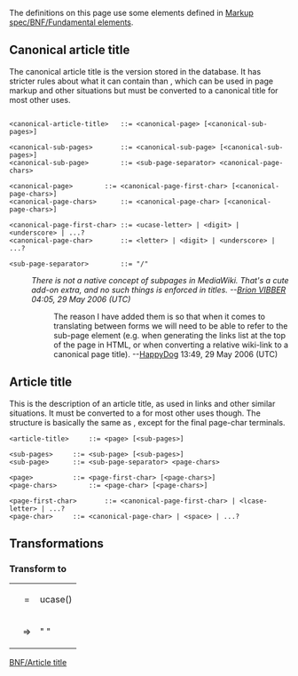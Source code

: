 {{grammar nav}}

The definitions on this page use some elements defined in [[Markup spec/BNF/Fundamental elements]].

== Canonical article title ==
The canonical article title is the version stored in the database.  It has stricter rules about what it can contain than <article-title>, which can be used in page markup and other situations but must be converted to a canonical title for most other uses.

<source lang=bnf>

<canonical-article-title>	::= <canonical-page> [<canonical-sub-pages>]

<canonical-sub-pages>		::= <canonical-sub-page> [<canonical-sub-pages>]
<canonical-sub-page>		::= <sub-page-separator> <canonical-page-chars>
 
<canonical-page>		::= <canonical-page-first-char> [<canonical-page-chars>]
<canonical-page-chars>		::= <canonical-page-char> [<canonical-page-chars>]
 
<canonical-page-first-char>	::= <ucase-letter> | <digit> | <underscore> | ...?
<canonical-page-char>		::= <letter> | <digit> | <underscore> | ...?

<sub-page-separator>		::= "/"

</source>

:''There is not a native concept of subpages in MediaWiki. That's a cute add-on extra, and no such things is enforced in titles. --[[User:Brion VIBBER|Brion VIBBER]] 04:05, 29 May 2006 (UTC)''
:: The reason I have added them is so that when it comes to translating between forms we will need to be able to refer to the sub-page element (e.g. when generating the links list at the top of the page in HTML, or when converting a relative wiki-link to a canonical page title). --[[User:HappyDog|HappyDog]] 13:49, 29 May 2006 (UTC)

== Article title ==
This is the description of an article title, as used in links and other similar situations.  It must be converted to a <canonical-article-title> for most other uses though.  The structure is basically the same as <canonical-article-title>, except for the final page-char terminals.

<source lang=bnf>
<article-title>		::= <page> [<sub-pages>]

<sub-pages>		::= <sub-page> [<sub-pages>]
<sub-page>		::= <sub-page-separator> <page-chars>
 
<page>			::= <page-first-char> [<page-chars>]
<page-chars>		::= <page-char> [<page-chars>]
 
<page-first-char>		::= <canonical-page-first-char> | <lcase-letter> | ...?
<page-char>		::= <canonical-page-char> | <space> | ...?
</source>

== Transformations ==
=== Transform <article-title> to <canonical-article-title> ===

{| cellpadding="3"
|-
| <canonical-page-first-char> 
| align="center" | = || ucase(<page-first-char>)
|-
| <underscore> 
| align="center" | => || " "
|}


[[Category:Parser|BNF/Article title]]